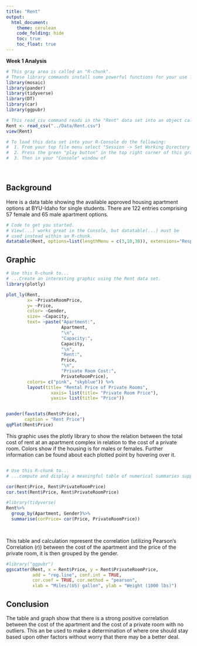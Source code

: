 ---
title: "Rent"
output: 
  html_document:
    theme: cerulean
    code_folding: hide
    toc: true
    toc_float: true
---

<!-- Welcome to the first Analysis for Math 325! 
The goal of this first assignment is to have you produce a graphical summary and a numerical summary of the "Rent" data set. The fun part is that you get to decide what type of graph and what type of numerical summary to create! You will need to read through the "green text" instructions of this document to find the places where you are supposed to enter R-code in order to complete the assignment. -->


**Week 1 Analysis**

```{r, message=FALSE, warning=FALSE}
# This gray area is called an "R-chunk". 
# These library commands install some powerful functions for your use later on.
library(mosaic)
library(pander)
library(tidyverse)
library(DT)
library(car)
library(ggpubr)

# This read_csv command reads in the "Rent" data set into an object called "Rent"
Rent <- read_csv("../Data/Rent.csv")
view(Rent)

# To load this data set into your R-Console do the following:
#  1. From your top file menu select "Session -> Set Working Directory -> To Source File Location"
#  2. Press the green "play button" in the top right corner of this gray box (which is called an "R-chunk").
#  3. Then in your "Console" window of 
```

<br />

## Background

Here is a data table showing the available approved housing apartment options at BYU-Idaho for single students. There are 122 entries comprising 57 female and 65 male apartment options.

```{r, warning=FALSE}
# Code to get you started. 
# View(...) works great in the Console, but datatable(...) must be
# used instead within an R-chunk.
datatable(Rent, options=list(lengthMenu = c(3,10,30)), extensions="Responsive")
```


## Graphic

<!-- Present an interesting graphic using the Rent data set. Do not create the same graphics that are shown in the [Good Example Analysis](./Analyses/StudentHousing.html), but you can certainly use those graphics as a guide to inspire you on what to do yourself. -->


```{r}
# Use this R-chunk to...
# ...Create an interesting graphic using the Rent data set.
library(plotly)

plot_ly(Rent,
        x= ~PrivateRoomPrice,
        y= ~Price,
        color= ~Gender,
        size= ~Capacity,
        text= ~paste("Apartment:",
                     Apartment,
                     "\n",
                     "Capacity:",
                     Capacity,
                     "\n",
                     "Rent:",
                     Price,
                     "\n",
                     "Private Room Cost:",
                     PrivateRoomPrice),
        colors= c("pink", "skyblue")) %>%
        layout(title= "Rental Price of Private Rooms",
                 xaxis= list(title= "Private Room Price"),
                 yaxis= list(title= "Price"))


pander(favstats(Rent$Price),
       caption = "Rent Price")
qqPlot(Rent$Price)

```


<!-- Write a few statements here that explain your graphic and what it shows. -->

This graphic uses the plotly library to show the relation between the total cost of rent at an apartment complex in relation to the cost of a private room. Colors show if the housing is for males or females. Further information can be found about each plotted point by hovering over it.

```{r}

```


```{r}
# Use this R-chunk to...
# ...compute and display a meaningful table of numerical summaries supporting your above graphic.

cor(Rent$Price, Rent$PrivateRoomPrice)
cor.test(Rent$Price, Rent$PrivateRoomPrice)

#library(tidyverse)
Rent%>%
  group_by(Apartment, Gender)%>%
  summarise(corPrice= cor(Price, PrivateRoomPrice))

  

```

<!-- Write a few statements here that introduce your table of numerical summaries and what they show. -->

This table and calculation represent the correlation (utilizing Pearson's Correlation (r)) between the cost of the apartment and the price of the private room, it is then grouped by the gender.

```{r}
#library("ggpubr")
ggscatter(Rent, x = Rent$Price, y = Rent$PrivateRoomPrice, 
          add = "reg.line", conf.int = TRUE, 
          cor.coef = TRUE, cor.method = "pearson",
          xlab = "Miles/(US) gallon", ylab = "Weight (1000 lbs)")
```


## Conclusion

The table and graph show that there is a strong positive correlation between the cost of the apartment and the cost of a private room with no outliers. This an be used to make a determination of where one should stay based upon other factors without worry that there may be a better deal. 



